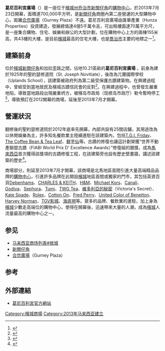 {{Infobox shopping mall 
| shopping_mall_name               = 葛尼百利宫广场
| native_name        = Gurney Paragon Mall
| native_name_lang   =
| logo               = Gurney Paragon.png
| logo_width         =
| image              = Gurney Paragon.jpg
| image_width        = 250px
| caption            = 
| location           = {{MAS}}{{Penang}}[[乔治市|乔治市]][[新关仔角|新关仔角]]
| coordinates        = 
| address            = 
| opening_date       = 2013
| closing_date       = 
| developer          = 匯華產業公司
| manager            = 
| owner              = 匯華產業公司
| architect          = 
| number_of_stores   = 200
| number_of_anchors  = 2
| floor_area         = 
| floors             = 9
| parking            = 底层和多层
| publictransit      = [[槟城快捷通|槟城快捷通]]巴士编号（101, 102, 103, 104, 304）
| website            = {{URL|gurneyparagon.com}}
| footnotes          = 
| mapframe-zoom = 16
}}
'''葛尼百利宮廣場'''（{{lang-en|Gurney Paragon Mall}}）是一座位于[[檳城州|檳城州]][[乔治市|乔治市]][[新關仔角|新關仔角]]的[[購物中心|購物中心]]，於2013年7月23日開幕，面積達700,000平方呎，是[[新關仔角|新關仔角]]商圈內第二座營運的大型購物中心，距離[[合您廣場|合您廣場]]（Gurney Plaza）不遠。葛尼百利宮廣場由匯華產業（Hunza Properties）投資建造，發展總值達4億5千萬令吉，可出租樓面達70萬平方尺，是一座集合購物、住宅、娛樂和辦公的大型計劃，位在購物中心上方的兩棟155米高，共43樓的大樓，是目前[[檳城|檳城]]最高的住宅大樓，也是[[喬治市|喬治市]]主要的地標之一<ref>{{cite web|url=http://biz.sinchew.com.my/node/78064?tid=6|title=槟城合您广场再增一新购物中心|date=2013-07-05|publisher=|access-date=2014-11-24|archive-url=https://web.archive.org/web/20160304220053/http://biz.sinchew.com.my/node/78064?tid=6|archive-date=2016-03-04|dead-url=yes}}</ref>。

==建築前身==
位於[[檳城|檳城]][[新關仔角|新關仔角]]和加拉歪路之間，佔地10.21英畝的'''葛尼百利宮廣場''' ，前身為建於1925年的聖約瑟修道院（St. Joseph Novitiate），後改為兀蘭國際學校（Uplands School），該建築被政府列為第二級受保護古蹟建築物。在興建過程中，曾經受到當地居民及檳城古蹟信託會的反對<ref>{{cite web|url=http://www.sinchew.com.my/node/718512|title=单轨轻快铁、槟外环公路已成未知数．古迹信托会：槟应重新检讨大型计划|date=2008-05-16|publisher=|access-date=2017-09-03|archive-date=2017-09-03|archive-url=https://web.archive.org/web/20170903075641/http://www.sinchew.com.my/node/718512|dead-url=no}}</ref>。在興建過程中，也曾發生嚴重地陷，導致當地路段出現嚴重坍方，被檳岛市政局（现槟岛市政厅）勒令暫時停工<ref>{{cite web|url=http://news.sinchew.com.my/node/120942|title=疑毗邻建公寓惹祸．槟公寓停车场路陷|date=2009-07-03|publisher=|access-date=2014-11-24|archive-url=https://web.archive.org/web/20160305074000/http://news.sinchew.com.my/node/120942|archive-date=2016-03-05|dead-url=yes}}</ref>，導致預訂在2012開幕的商場，延後至2013年7月才開幕。

==營運狀況==
翻修後的聖約瑟修道院於2012年底率先開幕，內部共設有25間店鋪，其用途改為以休閒娛樂為主，許多知名餐飲業主陸續進駐在該建築內，包括[[T.G.I._Friday|T.G.I. Friday]]、[[The_Coffee_Bean_&_Tea_Leaf|The Coffee Bean & Tea Leaf]]、[[鮮芋仙|鮮芋仙]]等。古蹟的修復也讓這計劃榮獲“世界不動產聯盟古蹟（FIABI World Prix D' Excellence Awards）”修復組的銀獎，成為[[馬來西亞|馬來西亞]]首次獲得該獎項的古蹟修復工程，在該建築旁也設有歷史壁畫牆，講述該建築的歷史<ref>{{Cite web |url=http://www.enanyang.my/news/20140713/%E9%A6%96%E4%B8%AA%E6%B1%87%E9%9B%86%E5%8F%A4%E8%BF%B9%E5%BB%BA%E7%AD%91%E8%B4%AD%E7%89%A9%E5%B9%BF%E5%9C%BA-%E8%91%9B%E5%B0%BC%E7%99%BE%E4%B8%BD%E5%AE%AB%E5%86%8D%E8%8E%B7%E5%A5%96/ |title=存档副本 |access-date=2022-03-04 |archive-date=2019-12-01 |archive-url=https://web.archive.org/web/20191201131834/http://www.enanyang.my/news/20140713/%e9%a6%96%e4%b8%aa%e6%b1%87%e9%9b%86%e5%8f%a4%e8%bf%b9%e5%bb%ba%e7%ad%91%e8%b4%ad%e7%89%a9%e5%b9%bf%e5%9c%ba-%e8%91%9b%e5%b0%bc%e7%99%be%e4%b8%bd%e5%ae%ab%e5%86%8d%e8%8e%b7%e5%a5%96/ |dead-url=yes }}</ref>。

商場部分，則延至2013年7月才開幕，該商場是北馬地區首間引進大量高端精品品牌的[[購物中心|購物中心]]，引進許多品牌在此開設[[檳城|檳城]]地區首間或獨家的門市，其包括英資百貨[[Debenhams|Debenhams]]、[[CHARLES_&_KEITH|CHARLES & KEITH]]、[[H&M|H&M]]、[[Michael_Kors|Michael Kors]]、[[Canali|Canali]]、[[Godiva|Godiva]]、[[Sephora|Sephora]]、[[Tumi|Tumi]]、[[TWG_Tea|TWG Tea]]、[[維多利亞的秘密|維多利亞的秘密]]（Victoria's Secret）、[[Kate_Spade|Kate Spade]]、[[Rolex|Rolex]]、[[Cotton_On|Cotton On]]、[[Fred_Perry|Fred Perry]]、[[United_Color_of_Benetton|United Color of Benetton]]、[[Harvey_Norman|Harvey Norman]]、[[TGV影城|TGV影城]]、[[海底撈|海底撈]]等。眾多的品牌、餐飲業的進駐，加上身為[[檳城|檳城]]少數走高端位的購物中心，使得在開幕後，迅速帶來大量的人潮，成為[[檳城|檳城]]人流量最高的購物中心之一。

== 参见 ==
{{Portal box|马来西亚}}
* [[马来西亚商场列表#槟城|马来西亚商场列表#槟城]]
* [[新關仔角|新關仔角]]
* [[合您廣場|合您廣場]]（Gurney Plaza）

==参考==
{{reflist}}

==外部連結==
* [http://www.gurneyparagon.com/ 葛尼百利宮官方網站] {{Wayback|url=http://www.gurneyparagon.com/ |date=20210506151508 }}

{{大槟城}}
[[Category:檳城商場|Category:檳城商場]]
[[Category:2013年马来西亚建立|Category:2013年马来西亚建立]]